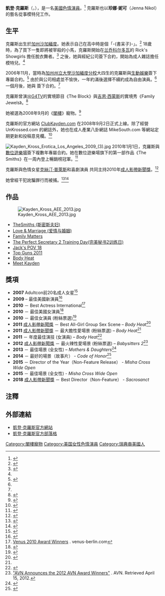 {{NoteTA
|1=zh-hans:萨克拉门托;zh-hant:沙加緬度;
}}
{{Adult bio
| name            = 凱登·克羅斯<br />Kayden Kross
| gender          = female
| image           = [[File:Kayden_Kross_2015.jpg|250px]]
| caption         = 克羅斯於2015年
| birth_name      = 
| birth           = {{birth date and age|1985|9|15|mf=yes}}<ref>{{iafd name|KaydenKross|f}}</ref>
| location        = {{USA}}[[加州|加州]][[沙加緬度|沙加緬度]]<ref name=AIPDaily/>
| death_date      =
| death_place     =
| spouse          =
| partner          =[[曼紐爾·費拉拉|曼紐爾·費拉拉]]（2012–迄今）
| height          = {{height|ft=5|in=5}}
| weight          = {{Convert|115|lb|kg}}
| measurements    = 32[[罩杯|D]]-22-34<ref name=AIPDaily>{{cite web|url= http://aipdaily.com/interview-with-kayden-kross/|title= Interview with Kayden Kross|accessdate= 2008-07-31|author= Christina|date= 2008-05-21|publisher= AIPdaily.com|deadurl= yes|archiveurl= https://web.archive.org/web/20080727004321/http://aipdaily.com/interview-with-kayden-kross/|archivedate= 2008-07-27}}</ref><br/>(81[[罩杯|D]]-55-86 cm)
| eye_color       = 藍色
| hair_color      = 金色
| skin_color      =
| blood           =
| ethnicity       = [[瑞典人|瑞典人]]<ref name=AIPDaily/>
| alias           = Jenna Nikol, Jenna Nickol, Kayden Cross
| number_of_films = 36 (per IAFD)
| homepage        = http://www.clubkayden.com
| imdb            = 2628347
| iafd            = KaydenKross
| egafd           =
| bgafd           =
| afdb            = 44778
| eurobabeindex   =
| spelling        = <!-- US for color, UK for colour -->
}}
'''凱登·克羅斯'''（'''{{lang-en|Kayden Kross}}'''，{{bd|1985年|9月15日||}}），是一名[[美國|美國]][[色情演員|色情演員]]。<ref name="Steinhauer-0508">{{cite news|url=http://www.nytimes.com/2008/05/26/us/26porn.html?pagewanted=print|title=California Lawmaker Proposes Tax on Sex Industry|last=Steinhauer|first=Jennifer|date=2008-05-28|publisher=New York Times|accessdate=2010-01-03|archive-date=2013-11-13|archive-url=https://web.archive.org/web/20131113053755/http://www.nytimes.com/2008/05/26/us/26porn.html?pagewanted=print|dead-url=no}}</ref> 克羅斯也以'''珍娜·妮可'''（Jenna Nikol）的藝名從事模特兒工作。

==生平==
克羅斯出生於[[加州|加州]][[沙加緬度|沙加緬度]]。她表示自己在高中時是個「-{書呆子}-」。<ref name=Xcitement>{{cite web |url=http://www.xcitement.com/interview/?page_id=135 |title=Kayden Kross |accessdate=2008-08-09 |author=Cindi Loftus |year=2008 |publisher=Xcitement magazine |deadurl=yes |archiveurl=https://web.archive.org/web/20080603235758/http://www.xcitement.com/interview/?page_id=135 |archivedate=2008-06-03 }}</ref> 18歲時，為了買下一隻即將被宰殺的小馬，克羅斯開始在[[兰乔科尔多瓦_(加利福尼亚州)|兰乔科尔多瓦]]的 Rick's Showgirls 擔任脫衣舞者。<ref name="statehornet">{{Cite web |url=http://media.www.statehornet.com/media/storage/paper1146/news/2006/11/29/News/From-Bookworm.To.Hot.Hornet-2780487.shtml |title=State Hornet Newspaper – From bookworm to hot hornet |accessdate=2010-09-19 |archive-date=2008-09-13 |archive-url=https://web.archive.org/web/20080913235718/http://media.www.statehornet.com/media/storage/paper1146/news/2006/11/29/News/From-Bookworm.To.Hot.Hornet-2780487.shtml |dead-url=no }}</ref> 之後，她與經紀公司簽下合約，開始為成人雜誌擔任模特兒。<ref name=adam />

2006年11月，當時為[[薩克拉門托加州州立大學|加州州立大學沙加緬度分校]]大四生的克羅斯與[[生動娛樂|生動娛樂]]簽下專屬合約。<ref name=adam>{{cite web|url= http://business.avn.com/articles/28756.html|title= Adam & Eve Signs Kayden Kross|accessdate= 2008-07-31|author= Wade Garrett|date= 2007-12-18|publisher= [[成人影帶新聞|成人影帶新聞]]}}{{Dead link}}</ref> 由於與公司相處並不愉快，一年約滿後選擇不續約成為自由演員。<ref name=Xcitement/> 一個月後，她與 {{tsl|en|Adam & Eve (business)|亞當與夏娃 (公司)|亞當與夏娃}} 簽下合約。<ref name=adam />

克羅斯曾演出[[G4_(电视频道)|G4TV]]的實境節目《The Block》與[[吉恩·西蒙斯|吉恩·西蒙斯]]的實境秀《Family Jewels》。<ref>{{cite web |url=http://business.avn.com/articles/5257.html |title=Kayden Kross Featured on 'Family Jewels' |accessdate=2008-07-31 |author=David Sullivan |date=2008-03-18 |publisher=[[成人影帶新聞|成人影帶新聞]] |deadurl=yes |archiveurl=https://web.archive.org/web/20090302080015/http://business.avn.com/articles/5257.html |archivedate=2009-03-02 }}</ref>

她被選為2008年9月的《[[閣樓_(雜誌)|閣樓]]》寵物。<ref name="KaydenMySpace">{{cite web|url=http://www.myspace.com/kaydenkross|title=Kayden Kross MySpace profile|accessdate=2008-07-31|date=2008-07-31|archive-date=2008-08-17|archive-url=https://web.archive.org/web/20080817035503/http://www.myspace.com/kaydenkross|dead-url=no}}</ref>

克羅斯的官方網站 [http://www.clubkayden.com ClubKayden.com]{{Wayback|url=http://www.clubkayden.com/ |date=20110223094652 }} 在2008年9月2日正式上線。除了經營 UnKrossed.com 的網誌外，她也在成人產業八卦網誌 MikeSouth.com 等網站定期更新和投稿意見欄。<ref>{{cite web|url= http://business.avn.com/articles/29613.html|title= Kayden Kross Blogs for MikeSouth.com|accessdate= 2008-07-31|author= David Sullivan|date= 2008-04-14|publisher= [[成人影帶新聞|成人影帶新聞]]|archive-date= 2010-04-05|archive-url= https://web.archive.org/web/20100405100747/http://business.avn.com/articles/29613.html|dead-url= no}}</ref>

[[File:Kayden_Kross_Erotica_Los_Angeles_2009_(3).jpg|thumb]]
2010年1月1日，克羅斯與[[數位遊樂場|數位遊樂場]]簽下複數年專屬合約。她在數位遊樂場旗下的第一部作品《The Smiths》在一周內登上暢銷榜冠軍。<ref>{{cite web|url= http://news.avn.com/company-news/Digital-Playground-The-Smiths-Tops-Sales-Charts-398480.html|title= Kayden Kross' Digital Playground Debut, 'The Smiths,' Climbs the Charts|accessdate= May 27th, 2010 01:36 PM|date= 2010-27-05|publisher= [[成人影帶新聞|成人影帶新聞]]|deadurl= yes|archiveurl= https://web.archive.org/web/20100727094225/http://news.avn.com/company-news/Digital-Playground-The-Smiths-Tops-Sales-Charts-398480.html|archivedate= 2010-07-27}}</ref>

克羅斯與色情女星[[克絲汀·普萊斯|克絲汀·普萊斯]]和喜劇演員 {{tsl|en|Dave Attell|戴夫·阿特爾}}共同主持2010年[[成人影帶新聞獎|成人影帶新聞獎]]。<ref>{{cite web|url= http://business.avn.com/articles/37031.html|title= Dave Attell to Co-Host AVN Awards|accessdate= 2009-12-24|author= Dan Miller|date= 2009-12-23|publisher= AVN|archive-date= 2009-12-26|archive-url= https://web.archive.org/web/20091226021012/http://business.avn.com/articles/37031.html|dead-url= yes}}</ref>

她曾經干犯訛騙罪行而被捕。<ref>{{cite web|url= http://pornstarbabylon.wordpress.com/2009/07/01/kayden-kross-has-finally-been-sentenced/|title= Detail of the fraud|publisher= 關於她曾經干犯訛騙罪行詳情|accessdate= 2010-11-03|archive-date= 2010-08-20|archive-url= https://web.archive.org/web/20100820094433/http://pornstarbabylon.wordpress.com/2009/07/01/kayden-kross-has-finally-been-sentenced/|dead-url= no}}</ref><ref>{{cite web|url= http://www.houseofsodom.com/2008/09/22/victim-in-kayden-kross-scam-speaks/|title= victim-in-kayden-kross-scam-speaks|publisher= 被害人對事件陳述|accessdate= 2010-11-03|archive-date= 2010-02-17|archive-url= https://web.archive.org/web/20100217042807/http://www.houseofsodom.com/2008/09/22/victim-in-kayden-kross-scam-speaks/|dead-url= no}}</ref>

==作品==
[[File:Kayden_Kross_AEE_2013.jpg|thumb]]
* [http://cupusoftwares.blogspot.com/2011/02/smiths.html TheSmiths (斯密斯夫妇)]
* [http://www.2-hand.info/viewthread.php?tid=279423 Love & Marriage (爱情与婚姻)]{{Dead link|date=2019年10月 |bot=InternetArchiveBot |fix-attempted=yes }}
* [https://web.archive.org/web/20110601143016/http://www.kingwhores.net/family-matters/ Family Matters]
* [http://eboniye.blogspot.com/2011/04/perfect-secretary-2-training-day.html The Perfect Secretary 2 Training Day(完美秘书2训练日)]{{dead link|date=2017年11月 |bot=InternetArchiveBot |fix-attempted=yes }}
* [https://web.archive.org/web/20110528091408/http://www.kingwhores.net/jacks-pov-18/ Jack's POV 18]
* [https://web.archive.org/web/20110623125627/http://www.kingwhores.net/top-guns-split-scenes/ Top Guns 2011]
* [https://web.archive.org/web/20110623123212/http://www.kingwhores.net/body-heat/ Body Heat]
* [http://www.xcitement.com/blog/?tag=kayden-kross Meet Kayden]{{dead link|date=2017年11月 |bot=InternetArchiveBot |fix-attempted=yes }}

==獎項==
*'''2007''' Adultcon前20名成人女星<ref>{{cite web | title = Adultcon Names Top 20 Adult Actresses Honor Roll | url = http://www.xbiz.com/news/news_piece.php?id=88264 | publisher = XBiz | date = 2007-12-27 | accessdate = 2008-01-01 | archive-date = 2016-01-01 | archive-url = https://web.archive.org/web/20160101032809/http://www.xbiz.com/news/news_piece.php?id=88264 | dead-url = no }}</ref>
*'''2009''' {{tsl|en|Hot d'Or|熱棕櫚獎}} – 最佳美國新演員<ref>{{cite web | author = Paul Fishbein | title = Pirates II, Evil Angel Big Winners at 2009 Hot d’Or Awards | work = AVN | url = http://business.avn.com/articles/36568.html | date = 2009-10-21 | accessdate = 2009-10-21 | archive-date = 2009-10-25 | archive-url = https://web.archive.org/web/20091025142729/http://business.avn.com/articles/36568.html | dead-url = no }}</ref>
*'''2010''' {{tsl|en|Venus Award|維納斯獎}} － Best Actress International<ref>[http://www.venus-berlin.com/download/venus.2010.award.gewinner.de.pdf Venus 2010 Award Winners] {{Wayback|url=http://www.venus-berlin.com/download/venus.2010.award.gewinner.de.pdf |date=20101121230409 }}. venus-berlin.com</ref>
*'''2010''' {{tsl|en|Eroticline Awards|國際新人情色獎}} － 最佳美國女演員<ref>{{cite web |url=https://www.erofame.eu/en/erotixxx-award/2010 |title=存档副本 |accessdate=2014-02-09 |deadurl=yes |archiveurl=https://web.archive.org/web/20131101115533/https://www.erofame.eu/en/erotixxx-award/2010 |archivedate=2013-11-01 }}</ref>
*'''2010''' {{tsl|en|NightMoves Award|夜遊成人娛樂獎}} －  最佳女演員 (粉絲票選)<ref>{{cite web|url=http://business.avn.com/articles/NightMoves-Announces-2010-Awards-Winners-415547.html|title=NightMoves Announces 2010 Awards Winners|last=Steve Javors|date=2010-10-13|accessdate=2010-12-13|archive-date=2015-09-14|archive-url=https://web.archive.org/web/20150914190140/http://business.avn.com/articles/NightMoves-Announces-2010-Awards-Winners-415547.html|dead-url=no}}</ref>
*'''2011''' [[成人影帶新聞獎|成人影帶新聞獎]] － Best All-Girl Group Sex Scene – ''Body Heat''<ref name=avn11win>{{cite web| title = AVN Announces the Winners of the 2011 AVN Awards| publisher = AVN.com| url = http://business.avn.com/articles/video/AVN-Announces-the-Winners-of-the-2011-AVN-Awards-421782.html| date = 2011-01-09| accessdate = 2011-01-09| archive-date = 2016-05-23| archive-url = https://web.archive.org/web/20160523055738/http://business.avn.com/articles/video/AVN-Announces-the-Winners-of-the-2011-AVN-Awards-421782.html| dead-url = no}}</ref>
*'''2011''' [[成人影帶新聞獎|成人影帶新聞獎]] － 最大膽性愛場景 (粉絲票選) – ''Body Heat''<ref name=avn11win/>
*'''2011''' {{tsl|en|XBIZ Award|成人產業獎}} －  年度最佳演技 (女演員) – ''Body Heat''<ref>{{cite web| url=http://business.avn.com/company-news/2011-XBIZ-Awards-Announced-Last-Night-426415.html| title=2011 XBIZ Awards Announced Last Night| accessdate=2011-02-11| date=2011-02-10| publisher=AVN.com| archive-date=2016-01-28| archive-url=https://web.archive.org/web/20160128143251/http://business.avn.com/company-news/2011-XBIZ-Awards-Announced-Last-Night-426415.html| dead-url=no}}</ref>
*'''2012''' [[成人影帶新聞獎|成人影帶新聞獎]] － 最火辣性愛場景 (粉絲票選) – ''Babysitters 2''<ref>[http://business.avn.com/articles/video/AVN-Announces-the-2012-AVN-Award-Winners-461715.html "AVN Announces the 2012 AVN Award Winners"] {{Wayback|url=http://business.avn.com/articles/video/AVN-Announces-the-2012-AVN-Award-Winners-461715.html |date=20150512114115 }}. AVN. Retrieved April 15, 2012.</ref>
*'''2013''' {{tsl|en|XBIZ Award|成人產業獎}} － 最佳場景 (全女性) – ''Mothers & Daughters''<ref name=xbixwins13>{{cite news|title=2013 XBIZ Award Winners Announced|url=http://www.xbiz.com/news/158425|accessdate=2013-01-12|publisher=XBIZ|date=2013-01-11|archive-date=2017-07-04|archive-url=https://web.archive.org/web/20170704231712/http://www.xbiz.com/news/158425|dead-url=no}}</ref>
*'''2014''' {{tsl|en|XBIZ Award|成人產業獎}} － 最好的場景（故事片） - ''Code of Honor''<ref>{{cite web|url= http://www.xbiz.com/news/173901|title= 2014 XBIZ Award Winners Announced|accessdate= 2014-01-25|author= Dan Miller|date= 2014-01-24|publisher= ''[[XBIZ|XBIZ]]''|archive-date= 2017-07-02|archive-url= https://web.archive.org/web/20170702055418/http://www.xbiz.com/news/173901|dead-url= no}}</ref>
*'''2015''' {{tsl|en|XBIZ Award|成人產業獎}} － Director of the Year（Non-Feature Release） - ''Misha Cross Wide Open''
*'''2015''' {{tsl|en|XBIZ Award|成人產業獎}} － 最佳場景 (全女性) - ''Misha Cross Wide Open''
*'''2018''' [[成人影帶新聞獎|成人影帶新聞獎]] － Best Director（Non-Feature） - ''Sacrosanct''

==注釋==
{{Reflist|2}}

==外部連結==
{{Commonscat|Kayden Kross}}
*[http://www.clubkayden.com/ 凱登·克羅斯官方網站]{{Wayback|url=http://www.clubkayden.com/ |date=20110223094652 }}
*[http://www.unkrossed.com/ 凱登·克羅斯官方部落格]{{Wayback|url=http://www.unkrossed.com/ |date=20100619210426 }}

{{DEFAULTSORT:Kross, Kayden}}
[[Category:閣樓寵物|Category:閣樓寵物]]
[[Category:美国女性色情演員|Category:美国女性色情演員]]
[[Category:瑞典裔美國人|Category:瑞典裔美國人]]